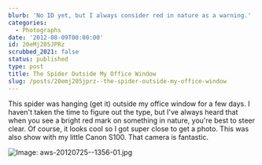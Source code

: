 ```yaml
---
blurb: 'No ID yet, but I always consider red in nature as a warning.'
categories:
  - Photographs
date: '2012-08-09T00:00:00'
id: 20eMj205JPRz
scrubbed_2021: false
status: published
type: post
title: The Spider Outside My Office Window
slug: /posts/20emj205jprz--the-spider-outside-my-office-window
---
```


This spider was hanging (get it) outside my office window for a few days. I haven't taken the time to figure out the type, but I've always heard that when you see a bright red mark on something in nature, you're best to steer clear. Of course, it looks cool so I got super close to get a photo. This was also show with my little Canon S100. That camera is fantastic. 

![Image: aws-20120725--1356-01.jpg](/aws-20120725--1356-01.jpg)

